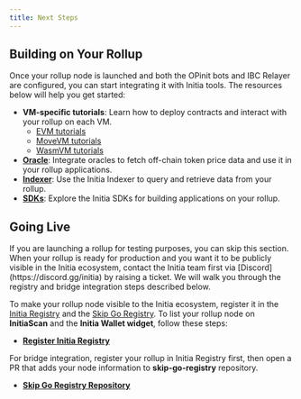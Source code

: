 ```yaml
---
title: Next Steps
---
```


## Building on Your Rollup

Once your rollup node is launched and both the OPinit bots and IBC Relayer are configured, you can start integrating it with Initia tools. The resources below will help you get started:

- **VM-specific tutorials**: Learn how to deploy contracts and interact with your rollup on each VM. 
  - [EVM tutorials](/developers/developer-guides/vm-specific-tutorials/evm)
  - [MoveVM tutorials](/developers/developer-guides/vm-specific-tutorials/movevm)
  - [WasmVM tutorials](/developers/developer-guides/vm-specific-tutorials/wasmvm)
- **[Oracle](/developers/developer-guides/tools/oracles/connect/fetching-prices-from-api/getting-single-asset-price)**: Integrate oracles to fetch off-chain token price data and use it in your rollup applications.
- **[Indexer](/developers/developer-guides/tools/indexers/transactions-by-account)**: Use the Initia Indexer to query and retrieve data from your rollup.
- **[SDKs](/developers/developer-guides/tools/sdks)**: Explore the Initia SDKs for building applications on your rollup.

## Going Live

<Note>
  If you are launching a rollup for testing purposes, you can skip this section. When your rollup is ready for production and you want it to be publicly visible in the Initia ecosystem, contact the Initia team first via [Discord](https://discord.gg/initia) by raising a ticket. We will walk you through the registry and bridge integration steps described below.
</Note>

To make your rollup node visible to the Initia ecosystem, register it in the [Initia Registry](https://github.com/initia-labs/initia-registry) and the [Skip Go Registry](https://github.com/initia-labs/skip-go-registry). To list your rollup node on **InitiaScan** and the **Initia Wallet widget**, follow these steps:

- **[Register Initia Registry](/nodes-and-rollups/deploying-rollups/initia-registry)**

For bridge integration, register your rollup in Initia Registry first, then open a PR that adds your node information to **skip-go-registry** repository.

- **[Skip Go Registry Repository](https://github.com/skip-mev/skip-go-registry)**
